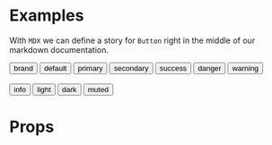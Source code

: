
<Meta title="MDX|Button" component={Button} />

# Examples

With `MDX` we can define a story for `Button` right in the middle of our
markdown documentation.

<Preview>
  <Story name="states">
    <div>
      <Application>
        <div>
          <Padding>
            <Button state="brand" size="md">brand</Button>
            <Button state="default" size="md">default</Button>
            <Button state="primary" size="md">primary</Button>
            <Button state="secondary" size="md">secondary</Button>
            <Button state="success" size="md">success</Button>
            <Button state="danger" size="md">danger</Button>
            <Button state="warning" size="md">warning</Button>
          </Padding>
        </div>
        <br />
        <div>
          <Padding>
            <Button state="info" size="md">info</Button>
            <Button state="light" size="md">light</Button>
            <Button state="dark" size="md">dark</Button>
            <Button state="muted" size="md">muted</Button>
          </Padding>
        </div>
      </Application>
    </div>
  </Story>
</Preview>

# Props

<Props of={Button} />